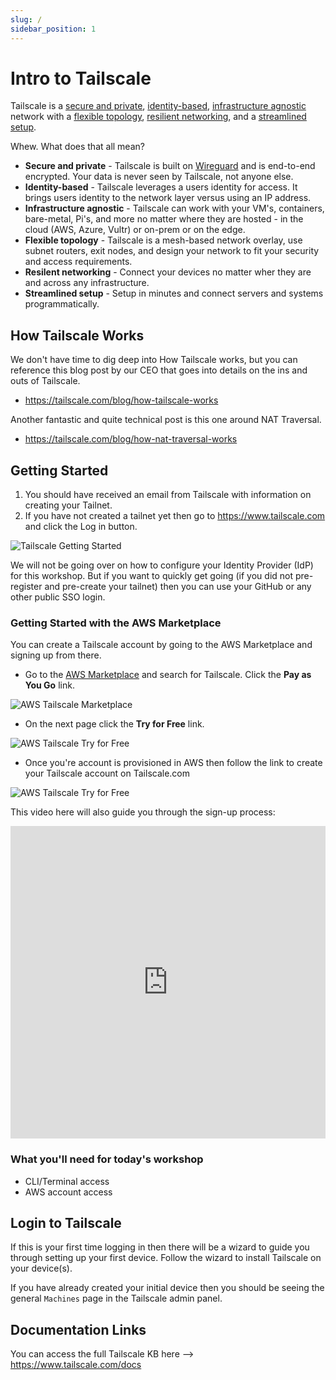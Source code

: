 ```yaml
---
slug: /
sidebar_position: 1
---
```


#  Intro to Tailscale

Tailscale is a [secure and private](https://tailscale.com/why-tailscale#secure-and-private), [identity-based](https://tailscale.com/why-tailscale#identity-based), [infrastructure agnostic](https://tailscale.com/why-tailscale#infrastructure-agnostic) network with a
[flexible topology](https://tailscale.com/why-tailscale#flexible-topology), [resilient networking](https://tailscale.com/why-tailscale#resilient-networking), and a [streamlined setup](https://tailscale.com/why-tailscale#streamlined-setup).

Whew. What does that all mean? 

* **Secure and private** - Tailscale is built on [Wireguard](https://www.wireguard.com) and is end-to-end encrypted. Your data is never seen by Tailscale, not anyone else.
* **Identity-based** - Tailscale leverages a users identity for access. It brings users identity to the network layer versus using an IP address.
* **Infrastructure agnostic** - Tailscale can work with your VM's, containers, bare-metal, Pi's, and more no matter where they are hosted - in the cloud (AWS, Azure, Vultr) or on-prem or on the edge.
* **Flexible topology** - Tailscale is a mesh-based network overlay, use subnet routers, exit nodes, and design your network to fit your security and access requirements.
* **Resilent networking** - Connect your devices no matter wher they are and across any infrastructure.
* **Streamlined setup** - Setup in minutes and connect servers and systems programmatically.


## How Tailscale Works

We don't have time to dig deep into How Tailscale works, but you can reference this blog post by our CEO that goes into details on the ins and outs of Tailscale.

- https://tailscale.com/blog/how-tailscale-works

Another fantastic and quite technical post is this one around NAT Traversal.

- https://tailscale.com/blog/how-nat-traversal-works

## Getting Started

1. You should have received an email from Tailscale with information on creating your Tailnet.
2. If you have not created a tailnet yet then go to https://www.tailscale.com and click the Log in button.

![Tailscale Getting Started](/img/tailscale_getting_started.png)

We will not be going over on how to configure your Identity Provider (IdP) for this workshop. But if you want to quickly get going (if you did not pre-register and pre-create your tailnet) then you can use your GitHub or any other public SSO login.

### Getting Started with the AWS Marketplace

You can create a Tailscale account by going to the AWS Marketplace and signing up from there.

* Go to the [AWS Marketplace](https://aws.amazon.com/marketplace/seller-profile?id=seller-w4srvrf4waksi) and search for Tailscale. Click the **Pay as You Go** link.

 ![AWS Tailscale Marketplace](/img/AWS_MP1.png)

 * On the next page click the **Try for Free** link.

 ![AWS Tailscale Try for Free](/img/AWS_MP2.png)

 * Once you're account is provisioned in AWS then follow the link to create your Tailscale account on Tailscale.com

 ![AWS Tailscale Try for Free](/img/AWS_MP3.png)

This video here will also guide you through the sign-up process:

<iframe 
    src="https://www.loom.com/embed/424a23d7c21e46ec9c567520cce9c8e6?sid=978446c8-8975-42f5-99af-f6447ebdf515"
    width="100%" 
    height="500" 
    frameborder="0">
</iframe>

### What you'll need for today's workshop

- CLI/Terminal access
- AWS account access

## Login to Tailscale

If this is your first time logging in then there will be a wizard to guide you through setting up your first device. Follow the wizard to install Tailscale on your device(s).

If you have already created your initial device then you should be seeing the general `Machines` page in the Tailscale admin panel.

## Documentation Links

You can access the full Tailscale KB here --> https://www.tailscale.com/docs
